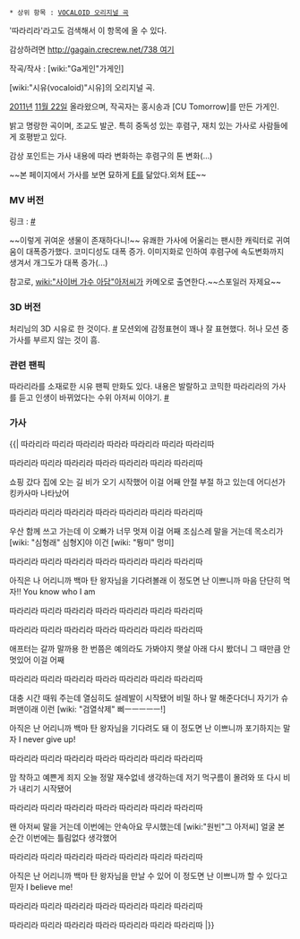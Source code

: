 * 상위 항목 : [[VOCALOID 오리지널 곡]]

'따라리라'라고도 검색해서 이 항목에 올 수 있다.

감상하려면 [[http://gagain.crecrew.net/738 여기]]

작곡/작사 : [wiki:"Ga게인"가게인]

[wiki:"시유(vocaloid)"시유]의 오리지널 곡.

[[2011년]] [[11월 22일]] 올라왔으며, 작곡자는 홍시송과 [CU Tomorrow]를 만든 가게인.

밝고 명랑한 곡이며, 조교도 발군. 특히 중독성 있는 후렴구, 재치 있는 가사로 사람들에게 호평받고 있다.

감상 포인트는 가사 내용에 따라 변화하는 후렴구의 톤 변화(...)

~~본 페이지에서 가사를 보면 묘하게 [[E]]를 닮았다.외쳐 [[EE]]~~


=== MV 버전 ===
링크 : [http://www.youtube.com/watch?v=s9L38FeZsjw&list=UUgDNDl8n8Iwc759MGl7tBpg #]

~~이렇게 귀여운 생물이 존재하다니!~~ 유쾌한 가사에 어울리는 팬시한 캐릭터로 귀여움이 대폭증가했다. 코미디성도 대폭 증가. 이미지화로 인하여 후렴구에 속도변화까지 생겨서 개그도가 대폭 증가(...)

참고로, [[wiki:"사이버 가수 아담"아저씨]]가 카메오로 출연한다.~~스포일러 자제요~~


=== 3D 버전 ===

처리님의 3D 시유로 한 것이다.  [http://gagain.crecrew.net/18469 #] 모션외에 감정표현이 꽤나 잘 표현했다. 허나 모션 중 가사를 부르지 않는 것이 흠.

=== 관련 팬픽 ===
따라리라를 소재로한 시유 팬픽 만화도 있다. 내용은 발랄하고 코믹한 따라리라의 가사를 듣고 인생이 바뀌었다는 수위 아저씨 이야기. [http://bbs2.ruliweb.daum.net/gaia/do/ruliweb/family/217/read?articleId=18121671&objCate1=&bbsId=G005&searchKey=daumname&itemGroupId=&itemId=64&sortKey=depth&searchValue=%EB%82%A0%ED%82%A5&platformId=&pageIndex=1 #]

=== 가사 ===
{{|
따라리라
따리라
따라리라
따라라
따라리라
따리라
따라리따

따라리라
따리라
따라리라
따라라
따라리라
따리라
따라리따

쇼핑 갔다 집에 오는 길
비가 오기 시작했어 이걸 어째
안절 부절 하고 있는데
어디선가 킹카사마 나타났어

따라리라
따리라
따라리라
따라라
따라리라
따리라
따라리따

우산 함께 쓰고 가는데
이 오빠가 너무 멋져 이걸 어째
조심스레 말을 거는데
목소리가 [wiki: "심형래" 심형X]야 이건 [wiki: "뭥미" 멍미]

따라리라
따리라
따라리라
따라라
따라리라
따리라
따라리따

아직은 나 어리니까
백마 탄 왕자님을 기다려볼래
이 정도면 난 이쁘니까
마음 단단히 먹자!!
You know who I am

따라리라
따리라
따라리라
따라라
따라리라
따리라
따라리따

따라리라
따리라
따라리라
따라라
따라리라
따리라
따라리따

애프터는 갈까 말까용
한 번쯤은 예의라도 가봐야지
햇살 아래 다시 봤더니
그 때만큼 안 멋있어 이걸 어째

따라리라
따리라
따라리라
따라라
따라리라
따리라
따라리따

대충 시간 때워 주는데
열심히도 설레발이 시작됐어
비밀 하나 말 해준다더니
자기가 슈퍼맨이래
이런 [wiki: "검열삭제" 삐ㅡㅡㅡㅡㅡ!]

아직은 난 어리니까
백마 탄 왕자님을 기다려도 돼
이 정도면 난 이쁘니까
포기하지는 말자
I never give up!

따라리라
따리라
따라리라
따라라
따라리라
따리라
따라리따

맘 착하고 예쁜게 죄지
오늘 정말 재수없네 생각하는데
저기 먹구름이 몰려와
또 다시 비가 내리기 시작됐어

따라리라
따리라
따라리라
따라라
따라리라
따리라
따라리따

왠 아저씨 말을 거는데
이번에는 안속아요 무시했는데
[wiki:"원빈"그 아저씨] 얼굴 본순간
이번에는 틀림없다 생각했어

따라리라
따리라
따라리라
따라라
따라리라
따리라
따라리따

아직은 난 어리니까
백마 탄 왕자님을 만날 수 있어
이 정도면 난 이쁘니까
할 수 있다고 믿자
I believe me!

따라리라
따리라
따라리라
따라라
따라리라
따리라
따라리따

따라리라
따리라
따라리라
따라라
따라리라
따리라
따라리따
|}}
